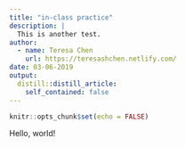 ```yaml
---
title: "in-class practice"
description: |
  This is another test.
author:
  - name: Teresa Chen
    url: https://teresashchen.netlify.com/
date: 03-06-2019
output:
  distill::distill_article:
    self_contained: false
---
```


```r
knitr::opts_chunk$set(echo = FALSE)
```

Hello, world!